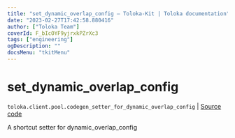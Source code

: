 ```yaml
---
title: "set_dynamic_overlap_config — Toloka-Kit | Toloka documentation"
date: "2023-02-27T17:42:58.880416"
author: ["Toloka Team"]
coverId: F_bIcOYF9yjrxkPZrXc3
tags: ["engineering"]
ogDescription: ""
docsMenu: "tkitMenu"
---
```


# set_dynamic_overlap_config
`toloka.client.pool.codegen_setter_for_dynamic_overlap_config` | [Source code](https://github.com/Toloka/toloka-kit/blob/v1.1.4/src/client/pool/__init__.py#L0)

A shortcut setter for dynamic_overlap_config